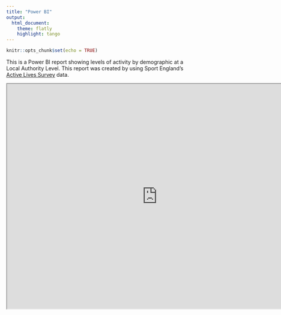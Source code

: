```yaml
---
title: "Power BI"
output:
  html_document:  
    theme: flatly
    highlight: tango
---
```



```r
knitr::opts_chunk$set(echo = TRUE)
```

This is a Power BI report showing levels of activity by demographic at a Local Authority Level. This report was created by using Sport England's [Active Lives Survey](https://www.sportengland.org/know-your-audience/data/active-lives) data.

<center><iframe src = "https://app.powerbi.com/view?r=eyJrIjoiMTU3ODIyOTgtMDQwYS00NzQ3LWE2MDEtNTg5MDQ0NTE3Yzc1IiwidCI6ImM4YWEwNDdiLTE2NmYtNDg1NS05MGVhLWI4YWI5ZDg3MmQxZCIsImMiOjh9" height=600px width=800px /></center>


